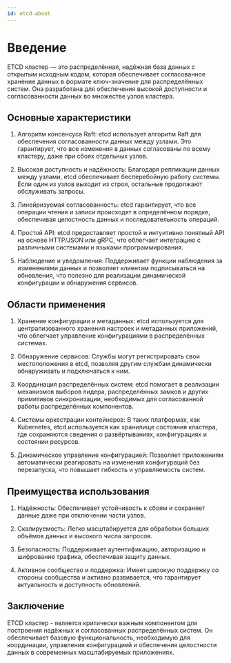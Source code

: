 ```yaml
---
id: etcd-about
---
```


# Введение

ETCD кластер — это распределённая, надёжная база данных с открытым исходным кодом, которая обеспечивает согласованное хранение данных в формате ключ-значение для распределённых систем. Она разработана для обеспечения высокой доступности и согласованности данных во множестве узлов кластера.


## Основные характеристики

1. Алгоритм консенсуса Raft: etcd использует алгоритм Raft для обеспечения согласованности данных между узлами. Это гарантирует, что все изменения в данных согласованы по всему кластеру, даже при сбоях отдельных узлов.

2. Высокая доступность и надёжность: Благодаря репликации данных между узлами, etcd обеспечивает бесперебойную работу системы. Если один из узлов выходит из строя, остальные продолжают обслуживать запросы.

3. Линейризуемая согласованность: etcd гарантирует, что все операции чтения и записи происходят в определённом порядке, обеспечивая целостность данных и последовательность операций.

4. Простой API: etcd предоставляет простой и интуитивно понятный API на основе HTTP/JSON или gRPC, что облегчает интеграцию с различными системами и языками программирования.

5. Наблюдение и уведомления: Поддерживает функции наблюдения за изменениями данных и позволяет клиентам подписываться на обновления, что полезно для реализации динамической конфигурации и обнаружения сервисов.

## Области применения

1. Хранение конфигурации и метаданных: etcd используется для централизованного хранения настроек и метаданных приложений, что облегчает управление конфигурациями в распределённых системах.

2. Обнаружение сервисов: Службы могут регистрировать свои местоположения в etcd, позволяя другим службам динамически обнаруживать и подключаться к ним.

3. Координация распределённых систем: etcd помогает в реализации механизмов выборов лидера, распределённых замков и других примитивов синхронизации, необходимых для согласованной работы распределённых компонентов.

4. Системы оркестрации контейнеров: В таких платформах, как Kubernetes, etcd используется как хранилище состояния кластера, где сохраняются сведения о развёртываниях, конфигурациях и состоянии ресурсов.

5. Динамическое управление конфигурацией: Позволяет приложениям автоматически реагировать на изменения конфигураций без перезапуска, что повышает гибкость и управляемость систем.

## Преимущества использования

1. Надёжность: Обеспечивает устойчивость к сбоям и сохраняет данные даже при отключении части узлов.

2. Скалируемость: Легко масштабируется для обработки больших объёмов данных и высокого числа запросов.

3. Безопасность: Поддерживает аутентификацию, авторизацию и шифрование трафика, обеспечивая защиту данных.

4. Активное сообщество и поддержка: Имеет широкую поддержку со стороны сообщества и активно развивается, что гарантирует актуальность и доступность обновлений.

## Заключение

ETCD кластер - является критически важным компонентом для построения надёжных и согласованных распределённых систем. Он обеспечивает базовую функциональность, необходимую для координации, управления конфигурацией и обеспечения целостности данных в современных масштабируемых приложениях.